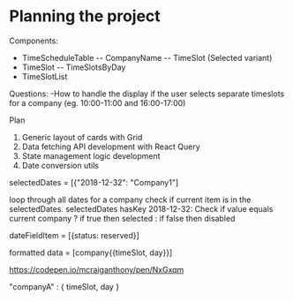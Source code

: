 # Planning the project

Components:
- TimeScheduleTable
-- CompanyName
-- TimeSlot (Selected variant)
- TimeSlot
-- TimeSlotsByDay
- TimeSlotList

Questions:
-How to handle the display if the user selects separate timeslots for a company
(eg. 10:00-11:00 and 16:00-17:00)

Plan
1. Generic layout of cards with Grid
2. Data fetching API development with React Query
3. State management logic development
4. Date conversion utils

selectedDates = [{"2018-12-32": "Company1"]

loop through all dates for a company
check if current item is in the selectedDates.
selectedDates hasKey 2018-12-32:
    Check if value equals current company ? if true then selected : if false then disabled

dateFieldItem = [{status: reserved}]

formatted data = [company{{timeSlot, day}}]


https://codepen.io/mcraiganthony/pen/NxGxqm

"companyA" : {
    timeSlot,
    day
}